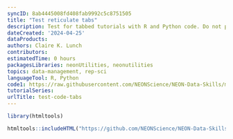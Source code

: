 ```yaml
---
syncID: 8ab4445008fd408fab9992c5c8751505
title: "Test reticulate tabs"
description: Test for tabbed tutorials with R and Python code. Do not publish this tutorial.
dateCreated: '2024-04-25'
dataProducts: 
authors: Claire K. Lunch
contributors: 
estimatedTime: 0 hours
packagesLibraries: neonUtilities, neonutilities
topics: data-management, rep-sci
languageTool: R, Python
code1: https://raw.githubusercontent.com/NEONScience/NEON-Data-Skills/main/tutorials/Other/Concept-intros/testing/test_code_tabs.R
tutorialSeries:
urlTitle: test-code-tabs
---
```


```r

library(htmltools)

```


```r

htmltools::includeHTML("https://github.com/NEONScience/NEON-Data-Skills/raw/main/tutorials-in-development/Other/test_code_tabs.html")

```

